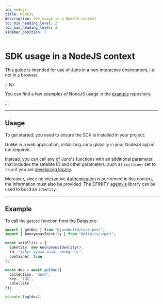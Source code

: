 ```yaml
---
id: nodejs
title: NodeJS
description: SDK usage in a NodeJS context
toc_min_heading_level: 2
toc_max_heading_level: 2
sidebar_position: 7
---
```


# SDK usage in a NodeJS context

This guide is intended for use of Juno in a non-interactive environment, i.e. not in a browser.

:::tip

You can find a few examples of NodeJS usage in the [example](https://github.com/junobuild/examples/tree/main/node) repository.

:::

---

## Usage

To get started, you need to ensure the SDK is installed in your project:


<Core />

Unlike in a web application, initializing Juno globally in your NodeJS app is not required.

Instead, you can call any of Juno's functions with an additional parameter that includes the satellite ID and other parameters, such as `container` set to `true` if you are [developing locally](local-development.md).

Moreover, since no interactive [Authentication](../build/authentication.md) is performed in this context, the information must also be provided. The DFINITY [agent-js](https://github.com/dfinity/agent-js/) library can be used to build an `identity`.

---

## Example

To call the `getDoc` function from the Datastore:

```typescript
import { getDoc } from "@junobuild/core-peer";
import { AnonymousIdentity } from "@dfinity/agent";

const satellite = {
  identity: new AnonymousIdentity(),
  id: "jx5yt-yyaaa-aaaal-abzbq-cai",
  container: true
};

const doc = await getDoc({
  collection: "demo",
  key: "id2",
  satellite
});

console.log(doc);
```
